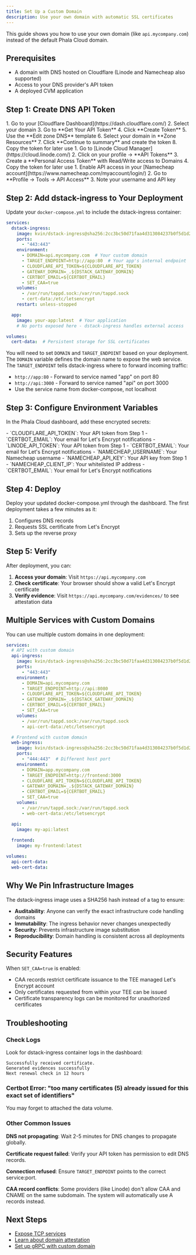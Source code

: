 ```yaml
---
title: Set Up a Custom Domain
description: Use your own domain with automatic SSL certificates
---
```


This guide shows you how to use your own domain (like `api.mycompany.com`) instead of the default Phala Cloud domain.

## Prerequisites

- A domain with DNS hosted on Cloudflare (Linode and Namecheap also supported)
- Access to your DNS provider's API token
- A deployed CVM application

## Step 1: Create DNS API Token

<Tabs>
  <Tab title="Cloudflare">
    1. Go to your [Cloudflare Dashboard](https://dash.cloudflare.com/)
    2. Select your domain
    3. Go to **Get Your API Token**
    4. Click **Create Token**
    5. Use the **Edit zone DNS** template
    6. Select your domain in **Zone Resources**
    7. Click **Continue to summary** and create the token
    8. Copy the token for later use
  </Tab>

  <Tab title="Linode">
    1. Go to [Linode Cloud Manager](https://cloud.linode.com/)
    2. Click on your profile → **API Tokens**
    3. Create a **Personal Access Token** with Read/Write access to Domains
    4. Copy the token for later use
  </Tab>

  <Tab title="Namecheap">
    1. Enable API access in your [Namecheap account](https://www.namecheap.com/myaccount/login/)
    2. Go to **Profile → Tools → API Access**
    3. Note your username and API key
  </Tab>
</Tabs>

## Step 2: Add dstack-ingress to Your Deployment

Update your `docker-compose.yml` to include the dstack-ingress container:

```yaml
services:
  dstack-ingress:
    image: kvin/dstack-ingress@sha256:2cc3bc50d71faa4d313084237b0f5d1d25963024f2484c7a6414aed075883cdd
    ports:
      - "443:443"
    environment:
      - DOMAIN=api.mycompany.com  # Your custom domain
      - TARGET_ENDPOINT=http://app:80  # Your app's internal endpoint
      - CLOUDFLARE_API_TOKEN=${CLOUDFLARE_API_TOKEN}
      - GATEWAY_DOMAIN=_.${DSTACK_GATEWAY_DOMAIN}
      - CERTBOT_EMAIL=${CERTBOT_EMAIL}
      - SET_CAA=true
    volumes:
      - /var/run/tappd.sock:/var/run/tappd.sock
      - cert-data:/etc/letsencrypt
    restart: unless-stopped

  app:
    image: your-app:latest  # Your application
    # No ports exposed here - dstack-ingress handles external access

volumes:
  cert-data:  # Persistent storage for SSL certificates
```

You will need to set `DOMAIN` and `TARGET_ENDPOINT` based on your deployment. The `DOMAIN` variable defines the domain name to expose the web service. The `TARGET_ENDPOINT` tells dstack-ingress where to forward incoming traffic:

- `http://app:80` - Forward to service named "app" on port 80
- `http://api:3000` - Forward to service named "api" on port 3000
- Use the service name from docker-compose, not localhost

## Step 3: Configure Environment Variables

In the Phala Cloud dashboard, add these encrypted secrets:

<Tabs>
  <Tab title="Cloudflare">
    - `CLOUDFLARE_API_TOKEN`: Your API token from Step 1
    - `CERTBOT_EMAIL`: Your email for Let's Encrypt notifications
  </Tab>

  <Tab title="Linode">
    - `LINODE_API_TOKEN`: Your API token from Step 1
    - `CERTBOT_EMAIL`: Your email for Let's Encrypt notifications
  </Tab>

  <Tab title="Namecheap">
    - `NAMECHEAP_USERNAME`: Your Namecheap username
    - `NAMECHEAP_API_KEY`: Your API key from Step 1
    - `NAMECHEAP_CLIENT_IP`: Your whitelisted IP address
    - `CERTBOT_EMAIL`: Your email for Let's Encrypt notifications
  </Tab>
</Tabs>

## Step 4: Deploy

Deploy your updated docker-compose.yml through the dashboard. The first deployment takes a few minutes as it:

1. Configures DNS records
2. Requests SSL certificate from Let's Encrypt
3. Sets up the reverse proxy

## Step 5: Verify

After deployment, you can:

1. **Access your domain**: Visit `https://api.mycompany.com`
2. **Check certificate**: Your browser should show a valid Let's Encrypt certificate
3. **Verify evidence**: Visit `https://api.mycompany.com/evidences/` to see attestation data

## Multiple Services with Custom Domains

You can use multiple custom domains in one deployment:

```yaml
services:
  # API with custom domain
  api-ingress:
    image: kvin/dstack-ingress@sha256:2cc3bc50d71faa4d313084237b0f5d1d25963024f2484c7a6414aed075883cdd
    ports:
      - "443:443"
    environment:
      - DOMAIN=api.mycompany.com
      - TARGET_ENDPOINT=http://api:8080
      - CLOUDFLARE_API_TOKEN=${CLOUDFLARE_API_TOKEN}
      - GATEWAY_DOMAIN=_.${DSTACK_GATEWAY_DOMAIN}
      - CERTBOT_EMAIL=${CERTBOT_EMAIL}
      - SET_CAA=true
    volumes:
      - /var/run/tappd.sock:/var/run/tappd.sock
      - api-cert-data:/etc/letsencrypt

  # Frontend with custom domain  
  web-ingress:
    image: kvin/dstack-ingress@sha256:2cc3bc50d71faa4d313084237b0f5d1d25963024f2484c7a6414aed075883cdd
    ports:
      - "444:443"  # Different host port
    environment:
      - DOMAIN=app.mycompany.com
      - TARGET_ENDPOINT=http://frontend:3000
      - CLOUDFLARE_API_TOKEN=${CLOUDFLARE_API_TOKEN}
      - GATEWAY_DOMAIN=_.${DSTACK_GATEWAY_DOMAIN}
      - CERTBOT_EMAIL=${CERTBOT_EMAIL}
      - SET_CAA=true
    volumes:
      - /var/run/tappd.sock:/var/run/tappd.sock
      - web-cert-data:/etc/letsencrypt

  api:
    image: my-api:latest
  
  frontend:
    image: my-frontend:latest

volumes:
  api-cert-data:
  web-cert-data:
```

## Why We Pin Infrastructure Images

The dstack-ingress image uses a SHA256 hash instead of a tag to ensure:
- **Auditability**: Anyone can verify the exact infrastructure code handling domains
- **Immutability**: The ingress behavior never changes unexpectedly
- **Security**: Prevents infrastructure image substitution
- **Reproducibility**: Domain handling is consistent across all deployments

## Security Features

When `SET_CAA=true` is enabled:
- CAA records restrict certificate issuance to the TEE managed Let's Encrypt account
- Only certificates requested from within your TEE can be issued
- Certificate transparency logs can be monitored for unauthorized certificates

## Troubleshooting

### Check Logs

Look for dstack-ingress container logs in the dashboard:

```
Successfully received certificate.
Generated evidences successfully
Next renewal check in 12 hours
```

### Certbot Error: "too many certificates (5) already issued for this exact set of identifiers"

You may forget to attached the data volume.

### Other Common Issues

**DNS not propagating**: Wait 2-5 minutes for DNS changes to propagate globally.

**Certificate request failed**: Verify your API token has permission to edit DNS records.

**Connection refused**: Ensure `TARGET_ENDPOINT` points to the correct service:port.

**CAA record conflicts**: Some providers (like Linode) don't allow CAA and CNAME on the same subdomain. The system will automatically use A records instead.

## Next Steps

- [Expose TCP services](expose-tcp-service)
- [Learn about domain attestation](/phala-cloud/networking/security)
- [Set up gRPC with custom domain](setup-grpc-service)

